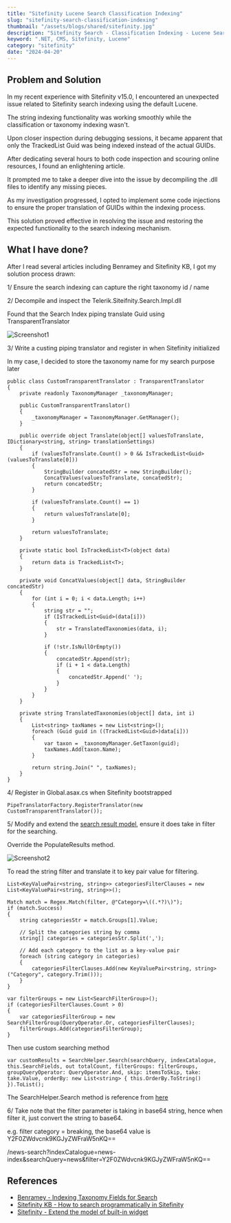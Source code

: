 ```yaml
---
title: "Sitefinity Lucene Search Classification Indexing"
slug: "sitefinity-search-classification-indexing"
thumbnail: "/assets/blogs/shared/sitefinity.jpg"
description: "Sitefinity Search - Classification Indexing - Lucene Search"
keyword: ".NET, CMS, Sitefinity, Lucene"
category: "sitefinity"
date: "2024-04-20"
---
```


## Problem and Solution

In my recent experience with Sitefinity v15.0, I encountered an unexpected issue related to Sitefinity search indexing using the default Lucene. 

The string indexing functionality was working smoothly while the classification or taxonomy indexing wasn't. 

Upon closer inspection during debugging sessions, it became apparent that only the TrackedList Guid was being indexed instead of the actual GUIDs.

After dedicating several hours to both code inspection and scouring online resources, I found an enlightening article. 

It prompted me to take a deeper dive into the issue by decompiling the .dll files to identify any missing pieces.

As my investigation progressed, I opted to implement some code injections to ensure the proper translation of GUIDs within the indexing process.

This solution proved effective in resolving the issue and restoring the expected functionality to the search indexing mechanism.


## What I have done?

After I read several articles including Benramey and Sitefinity KB, I got my solution process drawn:

1/ Ensure the search indexing can capture the right taxonomy id / name

2/ Decompile and inspect the Telerik.Siteifnity.Search.Impl.dll

Found that the Search Index piping translate Guid using TransparentTranslator

![Screenshot1](/assets/blogs/sitefinity-search-classification-index/screenshot1.png)

3/ Write a custing piping translator and register in when Sitefinity initialized

In my case, I decided to store the taxonomy name for my search purpose later

```
public class CustomTransparentTranslator : TransparentTranslator
{
    private readonly TaxonomyManager _taxonomyManager;

    public CustomTransparentTranslator()
    {
        _taxonomyManager = TaxonomyManager.GetManager();
    }

    public override object Translate(object[] valuesToTranslate, IDictionary<string, string> translationSettings)
    {
        if (valuesToTranslate.Count() > 0 && IsTrackedList<Guid>(valuesToTranslate[0]))
        {
            StringBuilder concatedStr = new StringBuilder();
            ConcatValues(valuesToTranslate, concatedStr);
            return concatedStr;
        }

        if (valuesToTranslate.Count() == 1)
        {
            return valuesToTranslate[0];
        }

        return valuesToTranslate;
    }

    private static bool IsTrackedList<T>(object data)
    {
        return data is TrackedList<T>;
    }

    private void ConcatValues(object[] data, StringBuilder concatedStr)
    {
        for (int i = 0; i < data.Length; i++)
        {
            string str = "";
            if (IsTrackedList<Guid>(data[i]))
            {
                str = TranslatedTaxonomies(data, i);
            }

            if (!str.IsNullOrEmpty())
            {
                concatedStr.Append(str);
                if (i + 1 < data.Length)
                {
                    concatedStr.Append(' ');
                }
            }
        }
    }

    private string TranslatedTaxonomies(object[] data, int i)
    {
        List<string> taxNames = new List<string>();
        foreach (Guid guid in ((TrackedList<Guid>)data[i]))
        {
            var taxon = _taxonomyManager.GetTaxon(guid);
            taxNames.Add(taxon.Name);
        }

        return string.Join(" ", taxNames);
    }
}
```

4/ Register in Global.asax.cs when Sitefinity bootstrapped

```
PipeTranslatorFactory.RegisterTranslator(new CustomTransparentTranslator());
```

5/ Modify and extend the [search result model](https://github.com/Sitefinity/feather-widgets/blob/master/Telerik.Sitefinity.Frontend.Search/Mvc/Models/SearchResultsModel.cs), ensure it does take in filter for the searching.

Override the PopulateResults method.

![Screenshot2](/assets/blogs/sitefinity-search-classification-index/screenshot2.png)

To read the string filter and translate it to key pair value for filtering.

```
List<KeyValuePair<string, string>> categoriesFilterClauses = new List<KeyValuePair<string, string>>();

Match match = Regex.Match(filter, @"Category=\((.*?)\)");
if (match.Success)
{
    string categoriesStr = match.Groups[1].Value;

    // Split the categories string by comma
    string[] categories = categoriesStr.Split(',');

    // Add each category to the list as a key-value pair
    foreach (string category in categories)
    {
        categoriesFilterClauses.Add(new KeyValuePair<string, string>("Category", category.Trim()));
    }
}

var filterGroups = new List<SearchFilterGroup>();
if (categoriesFilterClauses.Count > 0)
{
    var categoriesFilterGroup = new SearchFilterGroup(QueryOperator.Or, categoriesFilterClauses);
    filterGroups.Add(categoriesFilterGroup);
}
```

Then use custom searching method

```
var customResults = SearchHelper.Search(searchQuery, indexCatalogue, this.SearchFields, out totalCount, filterGroups: filterGroups, groupQueryOperator: QueryOperator.And, skip: itemsToSkip, take: take.Value, orderBy: new List<string> { this.OrderBy.ToString() }).ToList();
```

The SearchHelper.Search method is reference from [here](https://community.progress.com/s/article/How-to-search-programmatically-in-Sitefinity)

6/ Take note that the filter parameter is taking in base64 string, hence when filter it, just convert the string to base64.

e.g. filter category = breaking, the base64 value is Y2F0ZWdvcnk9KGJyZWFraW5nKQ==

/news-search?indexCatalogue=news-index&searchQuery=news&filter=Y2F0ZWdvcnk9KGJyZWFraW5nKQ==



## References
- [Benramey - Indexing Taxonomy Fields for Search](https://www.benramey.com/2012/10/19/indexing-taxonomy-fields-for-search-in-sitefinity-51/)
- [Sitefinity KB - How to search programmatically in Sitefinity](https://community.progress.com/s/article/How-to-search-programmatically-in-Sitefinity)
- [Sitefinity - Extend the model of built-in widget](https://www.progress.com/documentation/sitefinity-cms/extend-the-model-of-built-in-widgets-mvc)